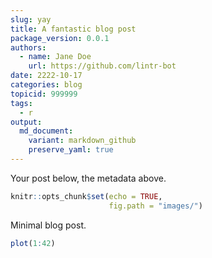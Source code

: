 ```yaml
---
slug: yay
title: A fantastic blog post
package_version: 0.0.1
authors:
  - name: Jane Doe
    url: https://github.com/lintr-bot
date: 2222-10-17
categories: blog
topicid: 999999
tags:
  - r
output: 
  md_document:
    variant: markdown_github
    preserve_yaml: true
---
```


Your post below, the metadata above.

```r
knitr::opts_chunk$set(echo = TRUE,
                      fig.path = "images/")
```

Minimal blog post.

```r

plot(1:42)
```
